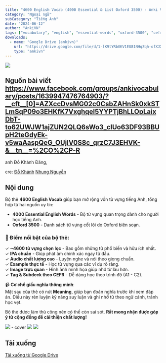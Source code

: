 ```yaml
---
title: "4600 English Vocab (4000 Essential & List Oxford 3500) - Anki Việt Nam"
category: "Ngoại ngữ"
subCategory: "Tiếng Anh"
date: "2024-06-12"
author: "AnkiVN"
tags: ["vocabulary", "english", "essential-words", "oxford-3500", "cefr"]
downloads:
  - name: "Google Drive (ankivn)"
    url: "https://drive.google.com/file/d/1-lK9tYRbGKV1EU81NHqZqh-ofXJXmdTI/view?usp=sharing"
    type: "ankivn"
---
```


![](/images/image-8.webp)

## Nguồn bài viết https://www.facebook.com/groups/ankivocabulary/posts/1639947476764903/?__cft__[0]=AZXccDvsMG02c0CsbZAHnSk0xkSTLmSqP09o3EHKfK7VxghqeI5YYPTjBhLLOpLaixDbT-to62UWJW1ajZUN2QLQ6sWo3_clUo63DF93BBUpH2teGdyEk-v5waAaspQeG_OUjIV0S8c_qrzC7J3EHVK-&__tn__=%2CO%2CP-R


anh Đỗ Khánh Đăng,

 cre: [Đỗ Khánh](https://www.facebook.com/groups/389845498441780/user/100001523624742/) [Nhung Nguyễn](https://www.facebook.com/groups/389845498441780/user/100008421759817/)

## Nội dung

Bộ thẻ **4600 English Vocab** giúp bạn mở rộng vốn từ vựng tiếng Anh, tổng hợp từ hai nguồn uy tín:  
- **4000 Essential English Words** - Bộ từ vựng quan trọng dành cho người học tiếng Anh.  
- **Oxford 3500** - Danh sách từ vựng cốt lõi do Oxford biên soạn.  

### 📌 Điểm nổi bật của bộ thẻ:
✓ **~4600 từ vựng chọn lọc** - Bao gồm những từ phổ biến và hữu ích nhất.  
✓ **IPA chuẩn** - Giúp phát âm chính xác ngay từ đầu.  
✓ **Audio chất lượng cao** - Luyện nghe và nói theo giọng chuẩn.  
✓ **Example thực tế** - Học từ vựng qua các ví dụ rõ ràng.  
✓ **Image trực quan** - Hình ảnh minh họa giúp nhớ từ lâu hơn.  
✓ **Tag & Subdeck theo CEFR** - Dễ dàng học theo trình độ (A1 - C2).  

📹 **Cơ chế giấu nghĩa thông minh**:  
Mặt sau của thẻ có nút **Meaning**, giúp bạn đoán nghĩa trước khi xem đáp án. Điều này rèn luyện kỹ năng suy luận và ghi nhớ từ theo ngữ cảnh, tránh học vẹt.  

Bộ thẻ được làm thủ công nên có thể còn sai sót. **Rất mong nhận được góp ý từ cộng đồng để cải thiện chất lượng!**  

![](/images/4600-english-vocab-anki-vietnam-001.webp) - cover
![](/images/4600-english-vocab-anki-vietnam-002.webp)
![](/images/4600-english-vocab-anki-vietnam-003.webp)

## Tải xuống

[Tải xuống từ Google Drive](https://drive.google.com/file/d/1-lK9tYRbGKV1EU81NHqZqh-ofXJXmdTI/view?usp=sharing)
